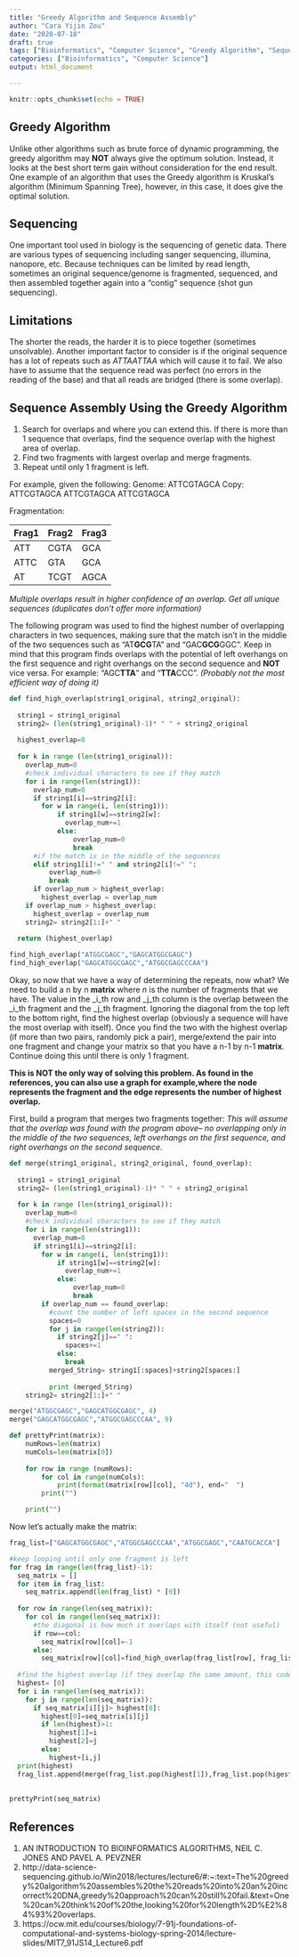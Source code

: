 ```yaml
---
title: "Greedy Algorithm and Sequence Assembly"
author: "Cara Yijin Zou"
date: "2020-07-18"
draft: true
tags: ["Bioinformatics", "Computer Science", "Greedy Algorithm", "Sequence Assembly"]
categories: ["Bioinformatics", "Computer Science"]
output: html_document

---
```


```r
knitr::opts_chunk$set(echo = TRUE)
```

## Greedy Algorithm
Unlike other algorithms such as brute force of dynamic programming, the greedy algorithm may **NOT** always give the optimum solution. Instead, it looks at the best short term gain without consideration for the end result. One example of an algorithm that uses the Greedy algorithm is Kruskal's algorithm (Minimum Spanning Tree), however, in this case, it does give the optimal solution. 

## Sequencing 
One important tool used in biology is the sequencing of genetic data. There are various types of sequencing including sanger sequencing, illumina, nanopore, etc. Because techniques can be limited by read length, sometimes an original sequence/genome is fragmented, sequenced, and then assembled together again into a "contig" sequence (shot gun sequencing). 

## Limitations
The shorter the reads, the harder it is to piece together (sometimes unsolvable). Another important factor to consider is if the original sequence has a lot of repeats such as _ATTAATTAA_ which will cause it to fail. We also have to assume that the sequence read was perfect (no errors in the reading of the base) and that all reads are bridged (there is some overlap).  

## Sequence Assembly Using the Greedy Algorithm
1. Search for overlaps and where you can extend this. If there is more than 1 sequence that overlaps, find the sequence overlap with the highest area of overlap. 
2. Find two fragments with largest overlap and merge fragments. 
3. Repeat until only 1 fragment is left. 

For example, given the following: 
Genome: ATTCGTAGCA
Copy: ATTCGTAGCA
      ATTCGTAGCA
      ATTCGTAGCA
      
Fragmentation:

| Frag1            | Frag2            | Frag3            |
|------------------|------------------|------------------|
| ATT              | CGTA             | GCA              |
| ATTC             | GTA              | GCA              |
| AT               | TCGT             | AGCA             |


_Multiple overlaps result in higher confidence of an overlap. Get all unique sequences (duplicates don't offer more information)_


The following program was used to find the highest number of overlapping characters in two sequences, making sure that the match isn't in the middle of the two sequences such as "AT**GCG**TA" and "GAC**GCG**GGC". Keep in mind that this program finds overlaps with the potential of left overhangs on the first sequence and right overhangs on the second sequence and **NOT** vice versa. For example: "AGC**TTA**" and "**TTA**CCC". 
_(Probably not the most efficient way of doing it)_
```python
def find_high_overlap(string1_original, string2_original):
  
  string1 = string1_original 
  string2= (len(string1_original)-1)* " " + string2_original 
  
  highest_overlap=0
  
  for k in range (len(string1_original)):
    overlap_num=0
    #check individual characters to see if they match 
    for i in range(len(string1)):
      overlap_num=0
      if string1[i]==string2[i]:
        for w in range(i, len(string1)):
            if string1[w]==string2[w]:
              overlap_num+=1
            else:
                overlap_num=0
                break
      #if the match is in the middle of the sequences
      elif string1[i]!=" " and string2[i]!=" ":
          overlap_num=0
          break
      if overlap_num > highest_overlap:
        highest_overlap = overlap_num
    if overlap_num > highest_overlap:
      highest_overlap = overlap_num
    string2= string2[1:]+" "
  
  return (highest_overlap)

find_high_overlap("ATGGCGAGC","GAGCATGGCGAGC")
find_high_overlap("GAGCATGGCGAGC","ATGGCGAGCCCAA")
```

Okay, so now that we have a way of determining the repeats, now what? We need to build a n by n **matrix** where _n_ is the number of fragments that we have. The value in the _i_th row and _j_th column is the overlap between the _i_th fragment and the _j_th fragment. Ignoring the diagonal from the top left to the bottom right, find the highest overlap (obviously a sequence will have the most overlap with itself). Once you find the two with the highest overlap (if more than two pairs, randomly pick a pair), merge/extend the pair into one fragment and change your matrix so that you have a n-1 by n-1 **matrix**. Continue doing this until there is only 1 fragment. 

**This is NOT the only way of solving this problem. As found in the references, you can also use a graph for example,where the node represents the fragment and the edge represents the number of highest overlap.** 

First, build a program that merges two fragments together: 
_This will assume that the overlap was found with the program above-- no overlapping only in the middle of the two sequences, left overhangs on the first sequence, and right overhangs on the second sequence._
```python
def merge(string1_original, string2_original, found_overlap):
  
  string1 = string1_original 
  string2= (len(string1_original)-1)* " " + string2_original 
  
  for k in range (len(string1_original)):
    overlap_num=0
    #check individual characters to see if they match 
    for i in range(len(string1)):
      overlap_num=0
      if string1[i]==string2[i]:
        for w in range(i, len(string1)):
            if string1[w]==string2[w]:
              overlap_num+=1
            else:
                overlap_num=0
                break
        if overlap_num == found_overlap:
          #count the number of left spaces in the second sequence
          spaces=0
          for j in range(len(string2)): 
            if string2[j]==" ":
              spaces+=1
            else:
              break
          merged_String= string1[:spaces]+string2[spaces:]
          
          print (merged_String)
    string2= string2[1:]+" "

merge("ATGGCGAGC","GAGCATGGCGAGC", 4)
merge("GAGCATGGCGAGC","ATGGCGAGCCCAA", 9)

```

```python
def prettyPrint(matrix):
    numRows=len(matrix)
    numCols=len(matrix[0]) 
    
    for row in range (numRows):
        for col in range(numCols): 
            print(format(matrix[row][col], "4d"), end="  ")
        print("")

    print("")
```

Now let's actually make the matrix: 
```python
frag_list=["GAGCATGGCGAGC","ATGGCGAGCCCAA","ATGGCGAGC","CAATGCACCA"]

#keep looping until only one fragment is left 
for frag in range(len(frag_list)-1): 
  seq_matrix = []
  for item in frag_list:  
    seq_matrix.append(len(frag_list) * [0])
  
  for row in range(len(seq_matrix)): 
    for col in range(len(seq_matrix)):
      #the diagonal is how much it overlaps with itself (not useful)
      if row==col: 
        seq_matrix[row][col]=-1
      else: 
        seq_matrix[row][col]=find_high_overlap(frag_list[row], frag_list[col])
  
  #find the highest overlap (if they overlap the same amount, this code just takes the first one it encounters)
  highest= [0]
  for i in range(len(seq_matrix)):
    for j in range(len(seq_matrix)):
      if seq_matrix[i][j]> highest[0]:
        highest[0]=seq_matrix[i][j]
        if len(highest)>1:
          highest[1]=i
          highest[2]=j
        else: 
          highest+[i,j]
  print(highest)
  frag_list.append(merge(frag_list.pop(highest[1]),frag_list.pop(higest[2]), highest[0]))
  
  
prettyPrint(seq_matrix)
```

## References
1. AN INTRODUCTION TO BIOINFORMATICS ALGORITHMS, NEIL C. JONES AND PAVEL A. PEVZNER
2. http://data-science-sequencing.github.io/Win2018/lectures/lecture6/#:~:text=The%20greedy%20algorithm%20assembles%20the%20reads%20into%20an%20incorrect%20DNA,greedy%20approach%20can%20still%20fail.&text=One%20can%20think%20of%20the,looking%20for%20length%2D%E2%84%93%20overlaps.
3. https://ocw.mit.edu/courses/biology/7-91j-foundations-of-computational-and-systems-biology-spring-2014/lecture-slides/MIT7_91JS14_Lecture6.pdf
